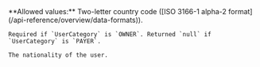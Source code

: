 <ParamField body="Nationality" type="string" >
    **Allowed values:** Two-letter country code ([ISO 3166-1 alpha-2 format](/api-reference/overview/data-formats)).

    Required if `UserCategory` is `OWNER`. Returned `null` if `UserCategory` is `PAYER`.

    The nationality of the user.
</ParamField>